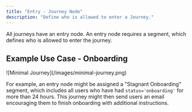 ```yaml
---
title: "Entry - Journey Node"
description: "Define who is allowed to enter a Journey."
---
```


All journeys have an entry node. An entry node requires a segment, which defines who is allowed to enter the journey.


## Example Use Case - Onboarding

<Frame>
![Minimal Journey](/images/minimal-journey.png)
</Frame>

For example, an entry node might be assigned a "Stagnant Onboarding" segment, which includes all users who have had `status='onboarding'` for more than 24 hours. This journey might then send users an email encouraging them to finish onboarding with additional instructions.
